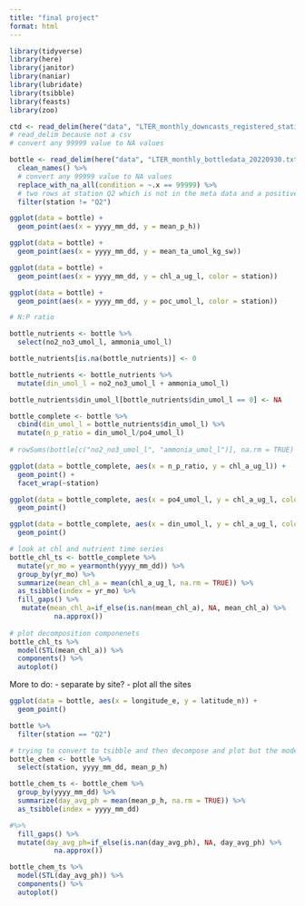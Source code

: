 ```yaml
---
title: "final project"
format: html
---
```

```r
library(tidyverse)
library(here)
library(janitor)
library(naniar)
library(lubridate)
library(tsibble)
library(feasts)
library(zoo)
```

```r
ctd <- read_delim(here("data", "LTER_monthly_downcasts_registered_stations_20220930.txt"))
# read_delim because not a csv
# convert any 99999 value to NA values 

bottle <- read_delim(here("data", "LTER_monthly_bottledata_20220930.txt"), na = "BDL") %>% 
  clean_names() %>% 
  # convert any 99999 value to NA values 
  replace_with_na_all(condition = ~.x == 99999) %>% 
  # two rows at station Q2 which is not in the meta data and a positive longitude...
  filter(station != "Q2")
```

```r
ggplot(data = bottle) +
  geom_point(aes(x = yyyy_mm_dd, y = mean_p_h))

ggplot(data = bottle) +
  geom_point(aes(x = yyyy_mm_dd, y = mean_ta_umol_kg_sw))

ggplot(data = bottle) +
  geom_point(aes(x = yyyy_mm_dd, y = chl_a_ug_l, color = station))

ggplot(data = bottle) +
  geom_point(aes(x = yyyy_mm_dd, y = poc_umol_l, color = station))
```

```r
# N:P ratio

bottle_nutrients <- bottle %>% 
  select(no2_no3_umol_l, ammonia_umol_l)

bottle_nutrients[is.na(bottle_nutrients)] <- 0

bottle_nutrients <- bottle_nutrients %>% 
  mutate(din_umol_l = no2_no3_umol_l + ammonia_umol_l)

bottle_nutrients$din_umol_l[bottle_nutrients$din_umol_l == 0] <- NA

bottle_complete <- bottle %>% 
  cbind(din_umol_l = bottle_nutrients$din_umol_l) %>% 
  mutate(n_p_ratio = din_umol_l/po4_umol_l)
           
# rowSums(bottle[c("no2_no3_umol_l", "ammonia_umol_l")], na.rm = TRUE)
```

```r
ggplot(data = bottle_complete, aes(x = n_p_ratio, y = chl_a_ug_l)) +
  geom_point() +
  facet_wrap(~station)

ggplot(data = bottle_complete, aes(x = po4_umol_l, y = chl_a_ug_l, color = station)) +
  geom_point()

ggplot(data = bottle_complete, aes(x = din_umol_l, y = chl_a_ug_l, color = station)) +
  geom_point()
```

```r
# look at chl and nutrient time series
bottle_chl_ts <- bottle_complete %>% 
  mutate(yr_mo = yearmonth(yyyy_mm_dd)) %>% 
  group_by(yr_mo) %>% 
  summarize(mean_chl_a = mean(chl_a_ug_l, na.rm = TRUE)) %>% 
  as_tsibble(index = yr_mo) %>% 
  fill_gaps() %>% 
   mutate(mean_chl_a=if_else(is.nan(mean_chl_a), NA, mean_chl_a) %>% 
           na.approx())
  
# plot decomposition componenets
bottle_chl_ts %>% 
  model(STL(mean_chl_a)) %>% 
  components() %>% 
  autoplot()
```
More to do:
- separate by site?
- plot all the sites

```r
ggplot(data = bottle, aes(x = longitude_e, y = latitude_n)) +
  geom_point()

bottle %>% 
  filter(station == "Q2")
```


```r
# trying to convert to tsibble and then decompose and plot but the model doesn't work with NaN values...
bottle_chem <- bottle %>% 
  select(station, yyyy_mm_dd, mean_p_h) 

bottle_chem_ts <- bottle_chem %>% 
  group_by(yyyy_mm_dd) %>% 
  summarize(day_avg_ph = mean(mean_p_h, na.rm = TRUE)) %>% 
  as_tsibble(index = yyyy_mm_dd)

#%>% 
  fill_gaps() %>% 
  mutate(day_avg_ph=if_else(is.nan(day_avg_ph), NA, day_avg_ph) %>% 
           na.approx())
```

```r
bottle_chem_ts %>% 
  model(STL(day_avg_ph)) %>% 
  components() %>% 
  autoplot()
```

